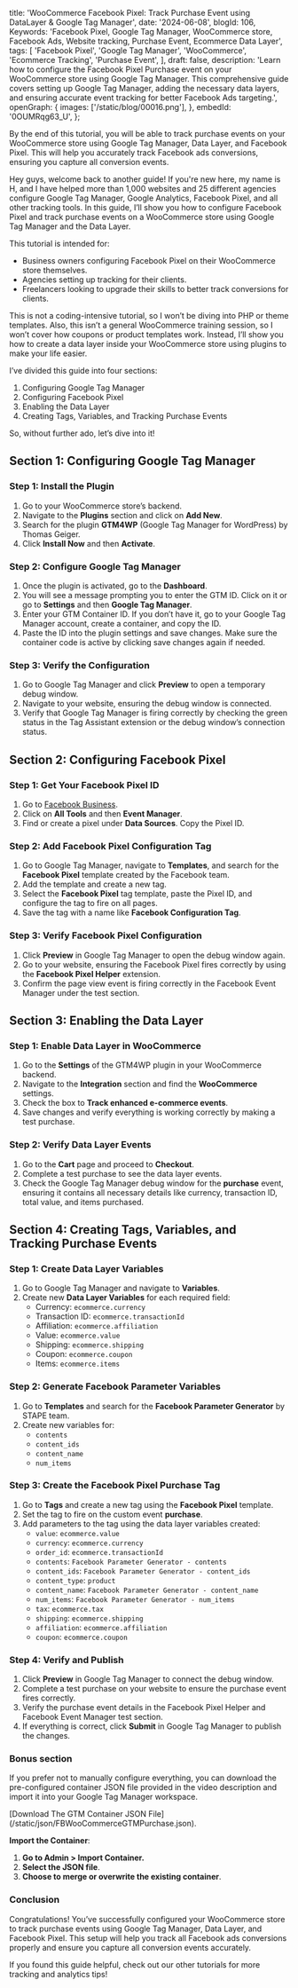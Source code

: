   title: 'WooCommerce Facebook Pixel: Track Purchase Event using DataLayer & Google Tag Manager',
  date: '2024-06-08',
  blogId: 106,
  Keywords:
    'Facebook Pixel, Google Tag Manager, WooCommerce store, Facebook Ads, Website tracking, Purchase Event, Ecommerce Data Layer',
  tags: [
    'Facebook Pixel',
    'Google Tag Manager',
    'WooCommerce',
    'Ecommerce Tracking',
    'Purchase Event',
  ],
  draft: false,
  description:
    'Learn how to configure the Facebook Pixel Purchase event on your WooCommerce store using Google Tag Manager. This comprehensive guide covers setting up Google Tag Manager, adding the necessary data layers, and ensuring accurate event tracking for better Facebook Ads targeting.',
  openGraph: {
    images: ['/static/blog/00016.png'],
  },
  embedId: '0OUMRqg63_U',
};

By the end of this tutorial, you will be able to track purchase events on your WooCommerce store using Google Tag Manager, Data Layer, and Facebook Pixel. This will help you accurately track Facebook ads conversions, ensuring you capture all conversion events.

Hey guys, welcome back to another guide! If you're new here, my name is H, and I have helped more than 1,000 websites and 25 different agencies configure Google Tag Manager, Google Analytics, Facebook Pixel, and all other tracking tools. In this guide, I’ll show you how to configure Facebook Pixel and track purchase events on a WooCommerce store using Google Tag Manager and the Data Layer.

This tutorial is intended for:

- Business owners configuring Facebook Pixel on their WooCommerce store themselves.
- Agencies setting up tracking for their clients.
- Freelancers looking to upgrade their skills to better track conversions for clients.

This is not a coding-intensive tutorial, so I won’t be diving into PHP or theme templates. Also, this isn’t a general WooCommerce training session, so I won’t cover how coupons or product templates work. Instead, I’ll show you how to create a data layer inside your WooCommerce store using plugins to make your life easier.

I’ve divided this guide into four sections:

1. Configuring Google Tag Manager
2. Configuring Facebook Pixel
3. Enabling the Data Layer
4. Creating Tags, Variables, and Tracking Purchase Events

So, without further ado, let’s dive into it!

## Section 1: Configuring Google Tag Manager

### Step 1: Install the Plugin

1. Go to your WooCommerce store’s backend.
2. Navigate to the **Plugins** section and click on **Add New**.
3. Search for the plugin **GTM4WP** (Google Tag Manager for WordPress) by Thomas Geiger.
4. Click **Install Now** and then **Activate**.

### Step 2: Configure Google Tag Manager

1. Once the plugin is activated, go to the **Dashboard**.
2. You will see a message prompting you to enter the GTM ID. Click on it or go to **Settings** and then **Google Tag Manager**.
3. Enter your GTM Container ID. If you don’t have it, go to your Google Tag Manager account, create a container, and copy the ID.
4. Paste the ID into the plugin settings and save changes. Make sure the container code is active by clicking save changes again if needed.

### Step 3: Verify the Configuration

1. Go to Google Tag Manager and click **Preview** to open a temporary debug window.
2. Navigate to your website, ensuring the debug window is connected.
3. Verify that Google Tag Manager is firing correctly by checking the green status in the Tag Assistant extension or the debug window’s connection status.

## Section 2: Configuring Facebook Pixel

### Step 1: Get Your Facebook Pixel ID

1. Go to [Facebook Business](https://business.facebook.com).
2. Click on **All Tools** and then **Event Manager**.
3. Find or create a pixel under **Data Sources**. Copy the Pixel ID.

### Step 2: Add Facebook Pixel Configuration Tag

1. Go to Google Tag Manager, navigate to **Templates**, and search for the **Facebook Pixel** template created by the Facebook team.
2. Add the template and create a new tag.
3. Select the **Facebook Pixel** tag template, paste the Pixel ID, and configure the tag to fire on all pages.
4. Save the tag with a name like **Facebook Configuration Tag**.

### Step 3: Verify Facebook Pixel Configuration

1. Click **Preview** in Google Tag Manager to open the debug window again.
2. Go to your website, ensuring the Facebook Pixel fires correctly by using the **Facebook Pixel Helper** extension.
3. Confirm the page view event is firing correctly in the Facebook Event Manager under the test section.

## Section 3: Enabling the Data Layer

### Step 1: Enable Data Layer in WooCommerce

1. Go to the **Settings** of the GTM4WP plugin in your WooCommerce backend.
2. Navigate to the **Integration** section and find the **WooCommerce** settings.
3. Check the box to **Track enhanced e-commerce events**.
4. Save changes and verify everything is working correctly by making a test purchase.

### Step 2: Verify Data Layer Events

1. Go to the **Cart** page and proceed to **Checkout**.
2. Complete a test purchase to see the data layer events.
3. Check the Google Tag Manager debug window for the **purchase** event, ensuring it contains all necessary details like currency, transaction ID, total value, and items purchased.

## Section 4: Creating Tags, Variables, and Tracking Purchase Events

### Step 1: Create Data Layer Variables

1. Go to Google Tag Manager and navigate to **Variables**.
2. Create new **Data Layer Variables** for each required field:
   - Currency: `ecommerce.currency`
   - Transaction ID: `ecommerce.transactionId`
   - Affiliation: `ecommerce.affiliation`
   - Value: `ecommerce.value`
   - Shipping: `ecommerce.shipping`
   - Coupon: `ecommerce.coupon`
   - Items: `ecommerce.items`

### Step 2: Generate Facebook Parameter Variables

1. Go to **Templates** and search for the **Facebook Parameter Generator** by STAPE team.
2. Create new variables for:
   - `contents`
   - `content_ids`
   - `content_name`
   - `num_items`

### Step 3: Create the Facebook Pixel Purchase Tag

1. Go to **Tags** and create a new tag using the **Facebook Pixel** template.
2. Set the tag to fire on the custom event **purchase**.
3. Add parameters to the tag using the data layer variables created:
   - `value`: `ecommerce.value`
   - `currency`: `ecommerce.currency`
   - `order_id`: `ecommerce.transactionId`
   - `contents`: `Facebook Parameter Generator - contents`
   - `content_ids`: `Facebook Parameter Generator - content_ids`
   - `content_type`: `product`
   - `content_name`: `Facebook Parameter Generator - content_name`
   - `num_items`: `Facebook Parameter Generator - num_items`
   - `tax`: `ecommerce.tax`
   - `shipping`: `ecommerce.shipping`
   - `affiliation`: `ecommerce.affiliation`
   - `coupon`: `ecommerce.coupon`

### Step 4: Verify and Publish

1. Click **Preview** in Google Tag Manager to connect the debug window.
2. Complete a test purchase on your website to ensure the purchase event fires correctly.
3. Verify the purchase event details in the Facebook Pixel Helper and Facebook Event Manager test section.
4. If everything is correct, click **Submit** in Google Tag Manager to publish the changes.

### Bonus section

If you prefer not to manually configure everything, you can download the pre-configured container JSON file provided in the video description and import it into your Google Tag Manager workspace.

<AuthenticatedLayout>
  [Download The GTM Container JSON File](/static/json/FBWooCommerceGTMPurchase.json).
</AuthenticatedLayout>

**Import the Container**:

1. **Go to Admin > Import Container.**
2. **Select the JSON file**.
3. **Choose to merge or overwrite the existing container**.

### Conclusion

Congratulations! You’ve successfully configured your WooCommerce store to track purchase events using Google Tag Manager, Data Layer, and Facebook Pixel. This setup will help you track all Facebook ads conversions properly and ensure you capture all conversion events accurately.

If you found this guide helpful, check out our other tutorials for more tracking and analytics tips!
